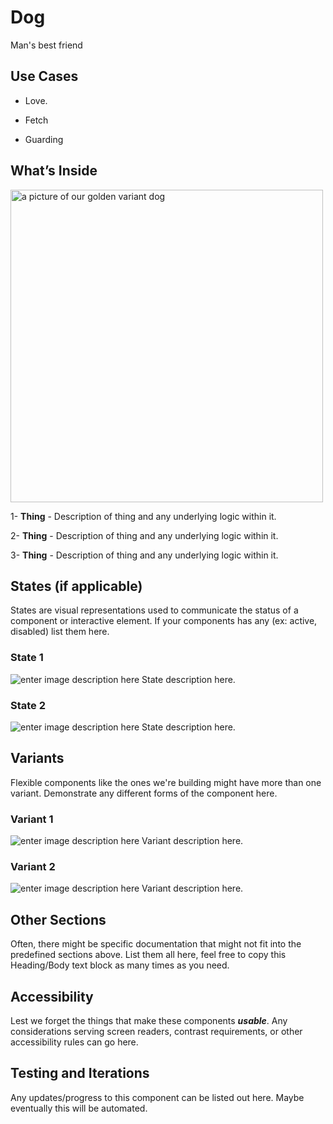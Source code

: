  
<Meta title="Components/Atoms/Dog" />
 

# Dog

  
Man's best friend 
 
## Use Cases
 
-   Love.
 
-   Fetch
 
-   Guarding
  
 
## What’s Inside
 
<img alt="a picture of our golden variant dog" src="./images/Atom-Dog-Variants-goldedretriever.png" width="500" />
 
 
 
 1- **Thing** - Description of thing and any underlying logic within it.
 
2- **Thing** - Description of thing and any underlying logic within it.
 
3- **Thing** - Description of thing and any underlying logic within it.
 
 
## States (if applicable)
 
States are visual representations used to communicate the status of a component or interactive element. If your components has any (ex: active, disabled) list them here.
 
### State 1
![enter image description here](https://via.placeholder.com/150)
State description here.
 
### State 2
![enter image description here](https://via.placeholder.com/150)
State description here.
 
 
## Variants
Flexible components like the ones we're building might have more than one variant. Demonstrate any different forms of the component here.
 
### Variant 1
![enter image description here](https://via.placeholder.com/150)
Variant description here.
 
### Variant 2
![enter image description here](https://via.placeholder.com/150)
Variant description here.
 
## Other Sections
Often, there might be specific documentation that might not fit into the predefined sections above. List them all here, feel free to copy this Heading/Body text block as many times as you need.
 
## Accessibility
Lest we forget the things that make these components ***usable***. Any considerations serving screen readers, contrast requirements, or other accessibility rules can go here.
 
 
## Testing and Iterations
Any updates/progress to this component can be listed out here. Maybe eventually this will be automated.
